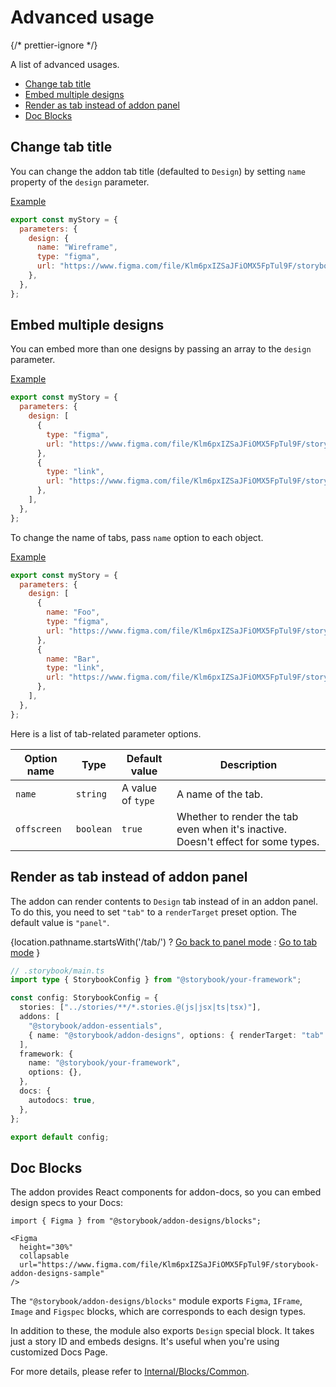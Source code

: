 


<Meta of={AdvancedStories} />

# Advanced usage

{/* prettier-ignore */}
<Subtitle>

A list of advanced usages.

</Subtitle>

- [Change tab title](#change-tab-title)
- [Embed multiple designs](#embed-multiple-designs)
- [Render as tab instead of addon panel](#render-as-tab-instead-of-addon-panel)
- [Doc Blocks](#doc-blocks)

## Change tab title

You can change the addon tab title (defaulted to `Design`) by setting `name` property of the `design` parameter.

[Example](/story/docs-advanced-usage--set-tab-name)

```js
export const myStory = {
  parameters: {
    design: {
      name: "Wireframe",
      type: "figma",
      url: "https://www.figma.com/file/Klm6pxIZSaJFiOMX5FpTul9F/storybook-addon-designs-sample",
    },
  },
};
```

## Embed multiple designs

You can embed more than one designs by passing an array to the `design` parameter.

[Example](/story/docs-advanced-usage--embed-multiple-designs)

```js
export const myStory = {
  parameters: {
    design: [
      {
        type: "figma",
        url: "https://www.figma.com/file/Klm6pxIZSaJFiOMX5FpTul9F/storybook-addon-designs-sample",
      },
      {
        type: "link",
        url: "https://www.figma.com/file/Klm6pxIZSaJFiOMX5FpTul9F/storybook-addon-designs-sample",
      },
    ],
  },
};
```

To change the name of tabs, pass `name` option to each object.

[Example](/story/docs-advanced-usage--set-tab-names)

```js
export const myStory = {
  parameters: {
    design: [
      {
        name: "Foo",
        type: "figma",
        url: "https://www.figma.com/file/Klm6pxIZSaJFiOMX5FpTul9F/storybook-addon-designs-sample",
      },
      {
        name: "Bar",
        type: "link",
        url: "https://www.figma.com/file/Klm6pxIZSaJFiOMX5FpTul9F/storybook-addon-designs-sample",
      },
    ],
  },
};
```

Here is a list of tab-related parameter options.

| Option name | Type      | Default value     | Description                                                                       |
| ----------- | --------- | ----------------- | --------------------------------------------------------------------------------- |
| `name`      | `string`  | A value of `type` | A name of the tab.                                                                |
| `offscreen` | `boolean` | `true`            | Whether to render the tab even when it's inactive. Doesn't effect for some types. |

## Render as tab instead of addon panel

The addon can render contents to `Design` tab instead of in an addon panel.
To do this, you need to set `"tab"` to a `renderTarget` preset option.
The default value is `"panel"`.

{location.pathname.startsWith('/tab/')
  ? <a href="../?path=/docs/docs-advanced-usage--docs" onClick={undefined}>Go back to panel mode</a>
  : <a href="./tab/?path=/docs/docs-advanced-usage--docs" onClick={undefined}>Go to tab mode</a>
}

```ts
// .storybook/main.ts
import type { StorybookConfig } from "@storybook/your-framework";

const config: StorybookConfig = {
  stories: ["../stories/**/*.stories.@(js|jsx|ts|tsx)"],
  addons: [
    "@storybook/addon-essentials",
    { name: "@storybook/addon-designs", options: { renderTarget: "tab" } },
  ],
  framework: {
    name: "@storybook/your-framework",
    options: {},
  },
  docs: {
    autodocs: true,
  },
};

export default config;
```

## Doc Blocks

The addon provides React components for addon-docs, so you can embed design specs to your Docs:

```mdx
import { Figma } from "@storybook/addon-designs/blocks";

<Figma
  height="30%"
  collapsable
  url="https://www.figma.com/file/Klm6pxIZSaJFiOMX5FpTul9F/storybook-addon-designs-sample"
/>
```

<Figma
  height="30%"
  collapsable
  url="https://www.figma.com/file/Klm6pxIZSaJFiOMX5FpTul9F/storybook-addon-designs-sample"
/>

The `"@storybook/addon-designs/blocks"` module exports `Figma`, `IFrame`, `Image` and `Figspec` blocks, which are corresponds to each design types.

In addition to these, the module also exports `Design` special block.
It takes just a story ID and embeds designs.
It's useful when you're using customized Docs Page.

For more details, please refer to [Internal/Blocks/Common](/docs/internal-blocks-common--docs).
